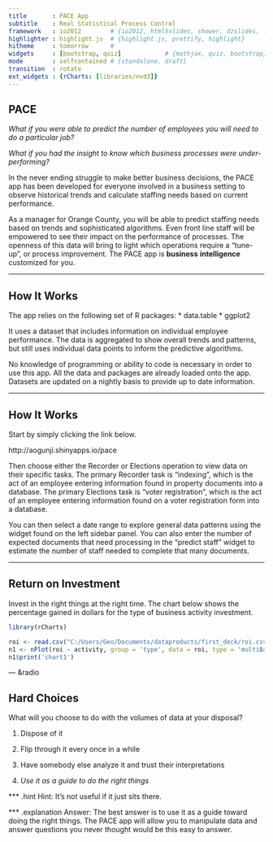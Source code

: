 ```yaml
---
title       : PACE App
subtitle    : Real Statistical Process Control
framework   : io2012        # {io2012, html5slides, shower, dzslides, ...}
highlighter : highlight.js  # {highlight.js, prettify, highlight}
hitheme     : tomorrow      # 
widgets     : [bootstrap, quiz]            # {mathjax, quiz, bootstrap}
mode        : selfcontained # {standalone, draft}
transition  : rotate
ext_widgets : {rCharts: [libraries/nvd3]}
--- 
```


## PACE

_What if you were able to predict the number of employees you will need to do a particular job?_

_What if you had the insight to know which business processes were under-performing?_

In the never ending struggle to make better business decisions, the PACE app has been developed for everyone involved in a business setting to observe historical trends and calculate staffing needs based on current performance.

As a manager for Orange County, you will be able to predict staffing needs based on trends and sophisticated algorithms. Even front line staff will be empowered to see their impact on the performance of processes. The openness of this data will bring to light which operations require a "tune-up", or process improvement. The PACE app is __business__ __intelligence__ customized for you.

--- 

## How It Works

The app relies on the following set of R packages:
* data.table
* ggplot2
  
  
It uses a dataset that includes information on individual employee performance. The data is aggregated to show overall trends and patterns, but still uses individual data points to inform the predictive algorithms.

No knowledge of programming or ability to code is necessary in order to use this app. All the data and packages are already loaded onto the app. Datasets are updated on a nightly basis to provide up to date information. 

---

## How It Works

Start by simply clicking the link below.  

http://aogunji.shinyapps.io/pace
  
Then choose either the Recorder or Elections operation to view data on their specific tasks. The primary Recorder task is "indexing", which is the act of an employee entering information found in property documents into a database. The primary Elections task is "voter registration", which is the act of an employee entering information found on a voter registration form into a database. 

You can then select a date range to explore general data patterns using the widget found on the left sidebar panel. You can also enter the number of expected documents that need processing in the "predict staff" widget to estimate the number of staff needed to complete that many documents. 

---

## Return on Investment

Invest in the right things at the right time. The chart below shows the percentage gained in dollars for the type of business activity investment.

```r
library(rCharts)

roi <- read.csv("C:/Users/Geo/Documents/dataproducts/first_deck/roi.csv",header = TRUE)
n1 <- nPlot(roi ~ activity, group = 'type', data = roi, type = 'multiBarChart')
n1$print('chart1')

```


--- &radio
  
## Hard Choices

What will you choose to do with the volumes of data at your disposal?

1. Dispose of it

2. Flip through it every once in a while

3. Have somebody else analyze it and trust their interpretations 

4. _Use it as a guide to do the right things_

*** .hint 
Hint: It's not useful if it just sits there.

*** .explanation 
Answer: The best answer is to use it as a guide toward doing the right things. The PACE app will allow you to manipulate data and answer questions you never thought would be this easy to answer.


